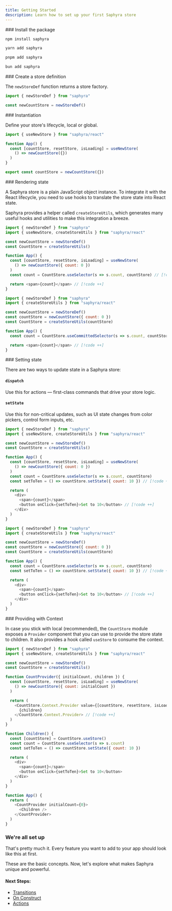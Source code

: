```yaml
---
title: Getting Started
description: Learn how to set up your first Saphyra store
---
```


 
<Steps>  
<Step>  
### Install the package

```bash tab="npm"
npm install saphyra
```

```bash tab="yarn"
yarn add saphyra
```

```bash tab="pnpm"
pnpm add saphyra
```

```bash tab="bun"
bun add saphyra
```

</Step>  
<Step>  
### Create a store definition

The `newStoreDef` function returns a store factory.

```js
import { newStoreDef } from "saphyra"

const newCountStore = newStoreDef()
```

</Step>  
<Step>  
### Instantiation

Define your store's lifecycle, local or global.

```js tab="Local"
import { useNewStore } from "saphyra/react"

function App() {
  const [countStore, resetStore, isLoading] = useNewStore(
    () => newCountStore({})
  )
}
```

```js tab="Global"
export const countStore = newCountStore({})
```

</Step>  
<Step>  
### Rendering state

A Saphyra store is a plain JavaScript object instance. To integrate it with the React lifecycle, you need to use hooks to translate the store state into React state.

Saphyra provides a helper called `createStoreUtils`, which generates many useful hooks and utilities to make this integration a breeze.

```js tab="Local"
import { newStoreDef } from "saphyra"
import { useNewStore, createStoreUtils } from "saphyra/react"

const newCountStore = newStoreDef()
const CountStore = createStoreUtils()

function App() {
  const [countStore, resetStore, isLoading] = useNewStore(
    () => newCountStore({ count: 0 })
  )
  const count = CountStore.useSelector(s => s.count, countStore) // [!code ++]

  return <span>{count}</span> // [!code ++]
}
```

```js tab="Global"
import { newStoreDef } from "saphyra"
import { createStoreUtils } from "saphyra/react"

const newCountStore = newStoreDef()
const countStore = newCountStore({ count: 0 })
const CountStore = createStoreUtils(countStore)

function App() {
  const count = CountStore.useCommittedSelector(s => s.count, countStore) // [!code ++]

  return <span>{count}</span> // [!code ++]
}
```

</Step>  
<Step>  
### Setting state

There are two ways to update state in a Saphyra store:

#### `dispatch`

Use this for actions — first-class commands that drive your store logic.

#### `setState`

Use this for non-critical updates, such as UI state changes from color pickers, control form inputs, etc.

```js tab="Local"
import { newStoreDef } from "saphyra"
import { useNewStore, createStoreUtils } from "saphyra/react"

const newCountStore = newStoreDef()
const CountStore = createStoreUtils()

function App() {
  const [countStore, resetStore, isLoading] = useNewStore(
    () => newCountStore({ count: 0 })
  )
  const count = CountStore.useSelector(s => s.count, countStore)
  const setToTen = () => countStore.setState({ count: 10 }) // [!code ++]

  return (
    <div>
      <span>{count}</span>
      <button onClick={setToTen}>Set to 10</button> // [!code ++]
    </div>
  )
}
```

```js tab="Global"
import { newStoreDef } from "saphyra"
import { createStoreUtils } from "saphyra/react"

const newCountStore = newStoreDef()
const countStore = newCountStore({ count: 0 })
const CountStore = createStoreUtils(countStore)

function App() {
  const count = CountStore.useSelector(s => s.count, countStore)
  const setToTen = () => countStore.setState({ count: 10 }) // [!code ++]

  return (
    <div>
      <span>{count}</span>
      <button onClick={setToTen}>Set to 10</button> // [!code ++]
    </div>
  )
}
```

</Step>  
<Step>  
### Providing with Context

In case you stick with local (recommended), the `CountStore` module exposes a `Provider` component that you can use to provide the store state to children. It also provides a hook called `useStore` to consume the context.

```js
import { newStoreDef } from "saphyra"
import { useNewStore, createStoreUtils } from "saphyra/react"

const newCountStore = newStoreDef()
const CountStore = createStoreUtils()

function CountProvider({ initialCount, children }) {
  const [countStore, resetStore, isLoading] = useNewStore(
    () => newCountStore({ count: initialCount })
  )

  return (
    <CountStore.Context.Provider value={[countStore, resetStore, isLoading]}> // [!code ++]
      {children}
    </CountStore.Context.Provider> // [!code ++]
  )
}

function Children() {
  const [countStore] = CountStore.useStore()
  const count = CountStore.useSelector(s => s.count)
  const setToTen = () => countStore.setState({ count: 10 })

  return (
    <div>
      <span>{count}</span>
      <button onClick={setToTen}>Set to 10</button>
    </div>
  )
}

function App() {
  return (
    <CountProvider initialCount={0}>
      <Children />
    </CountProvider>
  )
}
```



### We're all set up

That's pretty much it. Every feature you want to add to your app should look like this at first.

These are the basic concepts. Now, let's explore what makes Saphyra unique and powerful.

#### Next Steps:

- [Transitions](/docs/transitions)
- [On Construct](/docs/on-construct)
- [Actions](/docs/actions)

</Step>  
</Steps>

